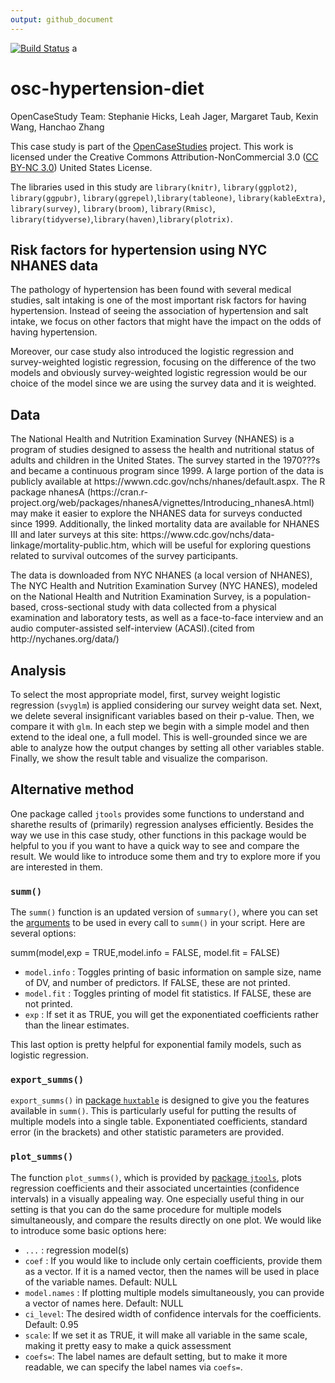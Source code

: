 ```yaml
---
output: github_document
---
```


<!-- README.md is generated from README.Rmd. Please edit that file -->

<!-- badges: start -->
[![Build Status](https://travis-ci.org/opencasestudies/ocs-hypertension-diet.svg?branch=master)](https://travis-ci.org/opencasestudies/ocs-hypertension-diet) a
<!-- badges: end -->

# osc-hypertension-diet

OpenCaseStudy Team: Stephanie Hicks, Leah Jager, Margaret Taub, Kexin Wang, Hanchao Zhang


This case study is part of the [OpenCaseStudies](https://opencasestudies.github.io) project. This work is licensed under the Creative Commons Attribution-NonCommercial 3.0 ([CC BY-NC 3.0](https://creativecommons.org/licenses/by-nc/3.0/us/)) United States License.

The libraries used in this study are ` library(knitr)`, ` library(ggplot2)`, ` library(ggpubr)`, ` library(ggrepel)`,` library(tableone)`, ` library(kableExtra)`, ` library(survey)`, ` library(broom)`, `library(Rmisc)`, `library(tidyverse)`,`library(haven)`,`library(plotrix)`.


## Risk factors for hypertension using NYC NHANES data


The pathology of hypertension has been found with several medical studies, salt intaking is one of the most important risk factors for having hypertension. Instead of seeing the association of hypertension and salt intake, we focus on other factors that might have the impact on the odds of having hypertension.

Moreover, our case study also introduced the logistic regression and survey-weighted logistic regression, focusing on the difference of the two models and obviously survey-weighted logistic regression would be our choice of the model since we are using the survey data and it is weighted.




## Data


The National Health and Nutrition Examination Survey (NHANES) is a program of studies designed to assess the health and nutritional status of adults and children in the United States. The survey started in the 1970???s and became a continuous program since 1999. A large portion of the data is publicly available at https://wwwn.cdc.gov/nchs/nhanes/default.aspx. The R package nhanesA (https://cran.r-project.org/web/packages/nhanesA/vignettes/Introducing_nhanesA.html) may make it easier to explore the NHANES data for surveys conducted since 1999. Additionally, the linked mortality data are available for NHANES III and later surveys at this site: https://www.cdc.gov/nchs/data-linkage/mortality-public.htm, which will be useful for exploring questions related to survival outcomes of the survey participants.

The data is downloaded from NYC NHANES (a local version of NHANES), The NYC Health and Nutrition Examination Survey (NYC HANES), modeled on the National Health and Nutrition Examination Survey, is a population-based, cross-sectional study with data collected from a physical examination and laboratory tests, as well as a face-to-face interview and an audio computer-assisted self-interview (ACASI).(cited from http://nychanes.org/data/)

## Analysis


To select the most appropriate model, first, survey weight logistic regression (`svyglm`) is applied considering our survey weight data set. Next, we delete several insignificant variables based on their p-value. Then, we compare it with `glm`. In each step we begin with a simple model and then extend to the ideal one, a full model. This is well-grounded since we are able to analyze how the output changes by setting all other variables stable. Finally, we show the result table and visualize the comparison. 


## Alternative method

One package called `jtools` provides some functions to understand and sharethe results of (primarily) regression analyses efficiently. Besides the way we use in this case study, other functions in this package would be helpful to you if you want to have a quick way to see and compare the result. We would like to introduce some them and try to explore more if you are interested in them.

### `summ()`


The `summ()` function is an updated version of `summary()`, where 
you can set the 
[arguments](https://www.rdocumentation.org/packages/jtools/versions/2.0.0/topics/set_summ_defaults) 
to be used in every call to `summ()` 
in your script. Here are several options:

summ(model,exp = TRUE,model.info = FALSE, model.fit = FALSE)

* `model.info` : Toggles printing of basic information on sample size, name of DV, and number of predictors. If FALSE, these are not printed.
* `model.fit` : Toggles printing of model fit statistics. If FALSE, these are not printed.
* `exp` : If set it as TRUE, you will get the exponentiated coefficients rather than the linear estimates. 

This last option is pretty helpful for exponential family 
models, such as logistic regression.

### `export_summs()`

`export_summs()` in [package `huxtable`](https://cran.r-project.org/web/packages/huxtable/index.html) 
is designed to give 
you the features available in `summ()`. This is particularly
useful for putting the results of multiple models into a 
single table. Exponentiated coefficients, standard error 
(in the brackets) and other statistic parameters are provided.

### `plot_summs()`

The function `plot_summs()`, which is provided by [package 
`jtools`](https://cran.r-project.org/web/packages/jtools/index.html), 
plots regression coefficients and their associated
uncertainties (confidence intervals) in a visually appealing
way. One especially useful thing in our setting is that you 
can do the same procedure for multiple models simultaneously, 
and compare the results directly on one plot. We would like 
to introduce some basic options here:

* `...` : regression model(s)
* `coef` : If you would like to include only certain coefficients, provide them as a vector. If it is a named vector, then the names will be used in place of the variable names. Default: NULL
* `model.names` : If plotting multiple models simultaneously, you can provide a vector of names here. Default: NULL
* `ci_level`: The desired width of confidence intervals for the coefficients. Default: 0.95
* `scale`: If we set it as TRUE, it will make all variable in the same scale, making it pretty easy to make a quick assessment
* `coefs=`: The label names are default setting, but to make it more readable,
we can specify the label names via `coefs=`.






